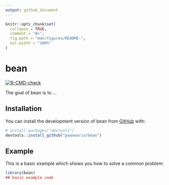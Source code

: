 ```yaml
---
output: github_document
---
```


<!-- README.md is generated from README.Rmd. Please edit that file -->

```r
knitr::opts_chunk$set(
  collapse = TRUE,
  comment = "#>",
  fig.path = "man/figures/README-",
  out.width = "100%"
)
```

# bean

<!-- badges: start -->
[![R-CMD-check](https://github.com/paanwaris/bean/actions/workflows/R-CMD-check.yaml/badge.svg)](https://github.com/paanwaris/bean/actions/workflows/R-CMD-check.yaml)
<!-- badges: end -->

The goal of bean is to ...

## Installation

You can install the development version of bean from [GitHub](https://github.com/) with:

```r
# install.packages("devtools")
devtools::install_github("paanwaris/bean")
```

## Example

This is a basic example which shows you how to solve a common problem:

```r
library(bean)
## basic example code
```
